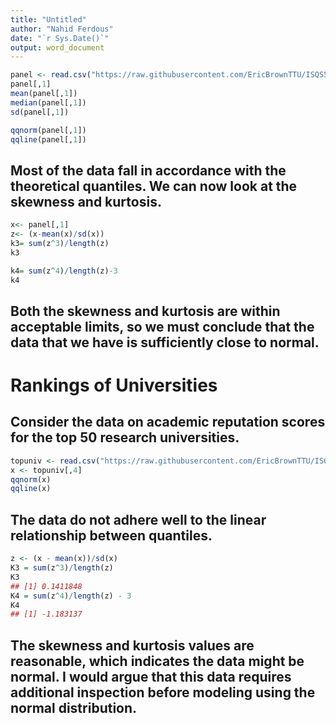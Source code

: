 ```yaml
---
title: "Untitled"
author: "Nahid Ferdous"
date: "`r Sys.Date()`"
output: word_document
---
```


```r
panel <- read.csv("https://raw.githubusercontent.com/EricBrownTTU/ISQS5346/main/panel.csv")
panel[,1]
mean(panel[,1])
median(panel[,1])
sd(panel[,1])
```
```r
qqnorm(panel[,1])
qqline(panel[,1])
```
## Most of the data fall in accordance with the theoretical quantiles. We can now look at the skewness and kurtosis.

```r
x<- panel[,1]
z<- (x-mean(x)/sd(x))
k3= sum(z^3)/length(z)
k3

k4= sum(z^4)/length(z)-3
k4
```

## Both the skewness and kurtosis are within acceptable limits, so we must conclude that the data that we have is sufficiently close to normal.

# Rankings of Universities
## Consider the data on academic reputation scores for the top 50 research universities.

```r
topuniv <- read.csv("https://raw.githubusercontent.com/EricBrownTTU/ISQS5346/main/topuniv.csv")
x <- topuniv[,4]
qqnorm(x)
qqline(x)

```

## The data do not adhere well to the linear relationship between quantiles.


```r
z <- (x - mean(x))/sd(x)
K3 = sum(z^3)/length(z)
K3
## [1] 0.1411848
K4 = sum(z^4)/length(z) - 3
K4
## [1] -1.183137
```
## The skewness and kurtosis values are reasonable, which indicates the data might be normal. I would argue that this data requires additional inspection before modeling using the normal distribution.